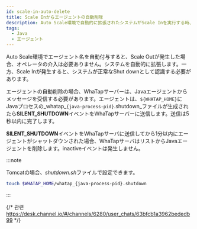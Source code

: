 ```yaml
---
id: scale-in-auto-delete
title: Scale Inからエージェントの自動削除
description: Auto Scale環境で自動的に拡張されたシステムがScale Inを実行する時、Javaエージェントを自動削除する方法を案内します。エージェントは、特定のファイルを作成してSILENT_SHUTDOWNイベントをサーバーに送信し、これによってエージェントが自動的に一覧から削除されます。このプロセスにより、システムの自動縮小時点に合わせてエージェント管理が容易になり、運用者の追加介入なしにリソースを効率的に管理できます。
tags:
  - Java
  - エージェント
---
```


Auto Scale環境でエージェント名を自動付与すると、Scale Outが発生した場合、オペレータの介入は必要ありません。システムを自動的に拡張します。一方、Scale Inが発生すると、システムが正常なShut downとして認識する必要があります。

エージェントの自動削除の場合、WhaTapサーバーは、Javaエージェントからメッセージを受信する必要があります。エージェントは、`${WHATAP_HOME}`にJavaプロセスの_whatap\_`{java-process-pid}`.shutdown_ファイルが生成されたら**SILENT_SHUTDOWN**イベントをWhaTapサーバーに送信します。送信は5秒以内に完了します。

**SILENT_SHUTDOWN**イベントをWhaTapサーバに送信してから1分以内にエージェントがシャットダウンされた場合、WhaTapサーバはリストからJavaエージェントを削除します。inactiveイベントは発生しません。

:::note

Tomcatの場合、*shutdown.sh*ファイルで設定できます。

```bash title=$TOMCAT_HOME/bin/shutdown.sh
touch $WHATAP_HOME/whatap_{java-process-pid}.shutdown
```

:::

{/* 관련 https://desk.channel.io/#/channels/6280/user_chats/63bfcb1a3962bededb99 */}

